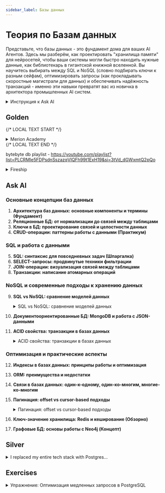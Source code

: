 ```yaml
---
sidebar_label: Базы данных
---
```


# Теория по Базам данных

Представьте, что базы данных - это фундамент дома для ваших AI Агентов. Здесь мы разберём, как проектировать "хранилища памяти" для нейросетей, чтобы ваши системы могли быстро находить нужные данные, как библиотекарь в гигантской книжной вселенной. Вы научитесь выбирать между SQL и NoSQL (словно подбирать ключи к разным сейфам), оптимизировать запросы (как прокладывать скоростные магистрали для данных) и обеспечивать надёжность транзакций - именно эти навыки превратят вас из новичка в архитектора промышленных AI систем.


<details>
<summary>Инструкция к Ask AI</summary>

:::tip инструкция
Так как данные темы не меняются со временем, лучше всего вам изучать их с персональным преподавателем - ChatGPT.

Процесс изучения должен быть следующим:
- вы составляете системный промпт для ChatGPT ([шаблоны](../metalearning#chatgpt-prompts)), где описываете свой бэкграунд, предпочтения, уровень подробности объяснений и т.д.
- копируете тему из списка (тройной клик), и просите ChatGPT объяснить вам эту тему
- при желании углубиться, задаете уточняющие вопросы 

На данный момент это самый удобный способ изучения основ. **Кроме концептов, вы можете изучать дополнительные материалы в секциях Gold, Silver, Extra.** 
1. Gold - стоит обязательно изучить до общения с ChatGPT
2. Ask AI - задавайте вопросы по каждой малознакомой теме
3. Silver - второстепенные материалы
4. Extra - углубленные темы
:::

</details>

## Golden

{/* LOCAL TEXT START */}
<details>
<summary>Merion Academy</summary>

<iframe width="560" height="315" src="https://www.youtube.com/embed/IBzTDkYNB7I?si=a3m9SyAbnsAJvc2h" title="YouTube video player" frameborder="0" allow="accelerometer; autoplay; clipboard-write; encrypted-media; gyroscope; picture-in-picture; web-share" referrerpolicy="strict-origin-when-cross-origin" allowfullscreen></iframe>
<iframe width="560" height="315" src="https://www.youtube.com/embed/bv5UqdWm-5k?si=2kx8UUc982RSZK5T" title="YouTube video player" frameborder="0" allow="accelerometer; autoplay; clipboard-write; encrypted-media; gyroscope; picture-in-picture; web-share" referrerpolicy="strict-origin-when-cross-origin" allowfullscreen></iframe>

</details>
{/* LOCAL TEXT END */}

bytebyte db playlist - https://youtube.com/playlist?list=PLCRMIe5FDPsdnSszazqVIQFh99t1ExH19&si=3tVd_dGWxmtQ2pQo

<details>
<summary>Fireship</summary>

<iframe width="560" height="315" src="https://www.youtube.com/embed/W2Z7fbCLSTw?si=60eK-dsMnFWZOINM" title="YouTube video player" frameborder="0" allow="accelerometer; autoplay; clipboard-write; encrypted-media; gyroscope; picture-in-picture; web-share" referrerpolicy="strict-origin-when-cross-origin" allowfullscreen></iframe>
<iframe width="560" height="315" src="https://www.youtube.com/embed/n2Fluyr3lbc?si=lltEIffEkETV4n5l" title="YouTube video player" frameborder="0" allow="accelerometer; autoplay; clipboard-write; encrypted-media; gyroscope; picture-in-picture; web-share" referrerpolicy="strict-origin-when-cross-origin" allowfullscreen></iframe>
<iframe width="560" height="315" src="https://www.youtube.com/embed/-bt_y4Loofg?si=xOpa80XW4nFo7T2b" title="YouTube video player" frameborder="0" allow="accelerometer; autoplay; clipboard-write; encrypted-media; gyroscope; picture-in-picture; web-share" referrerpolicy="strict-origin-when-cross-origin" allowfullscreen></iframe>
<iframe width="560" height="315" src="https://www.youtube.com/embed/T6L9EoBy8Zk?si=ng0sMPs4NdrShnoT" title="YouTube video player" frameborder="0" allow="accelerometer; autoplay; clipboard-write; encrypted-media; gyroscope; picture-in-picture; web-share" referrerpolicy="strict-origin-when-cross-origin" allowfullscreen></iframe>



</details>

## Ask AI

### Основные концепции баз данных
1. **Архитектура баз данных: основные компоненты и термины (Фундамент)**
2. **Реляционные БД: от нормализации до связей между таблицами**
3. **Ключи в БД: проектирование связей и целостности данных**
4. **CRUD-операции: паттерны работы с данными (Практикум)**

### SQL и работа с данными
5. **SQL: синтаксис для повседневных задач (Шпаргалка)**
6. **SELECT-запросы: продвинутые техники фильтрации**
7. **JOIN-операции: визуализация связей между таблицами**
8. **Транзакции: написание атомарных операций**

### NoSQL и современные подходы к хранению данных
9. **SQL vs NoSQL: сравнение моделей данных**
    <details>
    <summary>SQL vs NoSQL: сравнение моделей данных</summary>

    <iframe width="560" height="315" src="https://www.youtube.com/embed/GAe5oB742dw?si=76fujMvzHJJjua25" title="YouTube video player" frameborder="0" allow="accelerometer; autoplay; clipboard-write; encrypted-media; gyroscope; picture-in-picture; web-share" referrerpolicy="strict-origin-when-cross-origin" allowfullscreen></iframe>

    </details>

10. **Документоориентированные БД: MongoDB и работа с JSON-данными**
11. **ACID свойства: транзакции в базах данных**
    <details>
    <summary>ACID свойства: транзакции в базах данных</summary>

    <iframe width="560" height="315" src="https://www.youtube.com/embed/GAe5oB742dw?si=76fujMvzHJJjua25" title="YouTube video player" frameborder="0" allow="accelerometer; autoplay; clipboard-write; encrypted-media; gyroscope; picture-in-picture; web-share" referrerpolicy="strict-origin-when-cross-origin" allowfullscreen></iframe>

    </details>

### Оптимизация и практические аспекты
12. **Индексы в базах данных: принципы работы и оптимизация**
13. **ORM: преимущества и недостатки**
14. **Связи в базах данных: один-к-одному, один-ко-многим, многие-ко-многим**
15. **Пагинация: offset vs cursor-based подходы**
    <details>
    <summary>Пагинация: offset vs cursor-based подходы</summary>

    <iframe width="560" height="315" src="https://www.youtube.com/embed/14K_a2kKTxU?si=GeKkgP09fzgkF5hv" title="YouTube video player" frameborder="0" allow="accelerometer; autoplay; clipboard-write; encrypted-media; gyroscope; picture-in-picture; web-share" referrerpolicy="strict-origin-when-cross-origin" allowfullscreen></iframe>

    </details>
16. **Ключ-значение хранилища: Redis и кеширование (Обзорно)**
17. **Графовые БД: основы работы с Neo4j (Концепт)**

## Silver

<details>
<summary>I replaced my entire tech stack with Postgres...</summary>

<iframe width="560" height="315" src="https://www.youtube.com/embed/3JW732GrMdg?si=hkUA-ILoshFCS5DE" title="YouTube video player" frameborder="0" allow="accelerometer; autoplay; clipboard-write; encrypted-media; gyroscope; picture-in-picture; web-share" referrerpolicy="strict-origin-when-cross-origin" allowfullscreen></iframe>

</details>

## Exercises

<details>
<summary>Упражнение: Оптимизация медленных запросов в PostgreSQL</summary>

**Ситуация:**
У нас есть таблица `user_actions` в PostgreSQL с 10 млн записей:
```sql
CREATE TABLE user_actions (
    id SERIAL PRIMARY KEY,
    user_id INT NOT NULL,
    action_type VARCHAR(50) NOT NULL,
    created_at TIMESTAMP DEFAULT NOW(),
    metadata JSONB
);
```

**Проблема:**
Следующий запрос выполняется 2.8 секунды:
```sql
SELECT * FROM user_actions 
WHERE user_id = 123 
  AND action_type = 'search'
ORDER BY created_at DESC 
LIMIT 100;
```

**Задание:**
1. Объясните, почему запрос стал медленным
2. Предложите решение через индексы
3. Напишите SQL для создания индекса
4. Объясните trade-offs вашего решения

<details>
<summary>Ответ</summary>

1. **Причина медленной работы:** Отсутствие подходящего индекса для условий WHERE и ORDER BY
2. **Решение:** Создать составной индекс, покрыващий фильтрацию и сортировку
3. **SQL:**
```sql
CREATE INDEX idx_user_actions_composite ON user_actions 
  (user_id, action_type, created_at DESC);
```
4. **Trade-offs:**
- Увеличение размера БД на ~15-20%
- Незначительное замедление операций INSERT/UPDATE
- Рекомендуется использовать CONCURRENTLY для создания в продакшене:
```sql
CREATE INDEX CONCURRENTLY idx_user_actions_composite ...;
```
</details>
</details>



